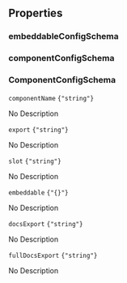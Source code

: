 ## Properties

### embeddableConfigSchema



<div className='*:border-b [&>*:last-child]:border-b-0'></div>

### componentConfigSchema



<div className='*:border-b [&>*:last-child]:border-b-0'></div>

### ComponentConfigSchema



<div className='*:border-b [&>*:last-child]:border-b-0'><div className='text-sm text-muted-foreground py-4'>

<div className="flex flex-row items-center gap-4">
  <code className="text-sm">componentName</code>
  <code className="text-muted-foreground">{"string"}</code>
</div>

No Description



</div>
<div className='text-sm text-muted-foreground py-4'>

<div className="flex flex-row items-center gap-4">
  <code className="text-sm">export</code>
  <code className="text-muted-foreground">{"string"}</code>
</div>

No Description



</div>
<div className='text-sm text-muted-foreground py-4'>

<div className="flex flex-row items-center gap-4">
  <code className="text-sm">slot</code>
  <code className="text-muted-foreground">{"string"}</code>
</div>

No Description



</div>
<div className='text-sm text-muted-foreground py-4'>

<div className="flex flex-row items-center gap-4">
  <code className="text-sm">embeddable</code>
  <code className="text-muted-foreground">{"{}"}</code>
</div>

No Description



</div>
<div className='text-sm text-muted-foreground py-4'>

<div className="flex flex-row items-center gap-4">
  <code className="text-sm">docsExport</code>
  <code className="text-muted-foreground">{"string"}</code>
</div>

No Description



</div>
<div className='text-sm text-muted-foreground py-4'>

<div className="flex flex-row items-center gap-4">
  <code className="text-sm">fullDocsExport</code>
  <code className="text-muted-foreground">{"string"}</code>
</div>

No Description



</div></div>
